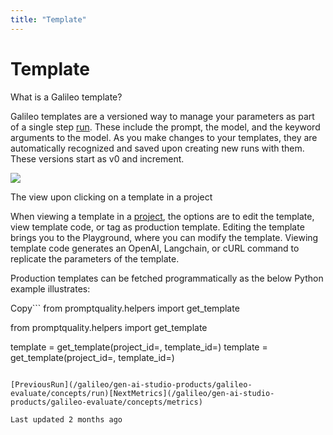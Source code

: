 ```yaml
---
title: "Template"
---
```


# Template

What is a Galileo template?

Galileo templates are a versioned way to manage your parameters as part of a single step [run](/galileo/gen-ai-studio-products/galileo-evaluate/concepts/run). These include the prompt, the model, and the keyword arguments to the model. As you make changes to your templates, they are automatically recognized and saved upon creating new runs with them. These versions start as v0 and increment.

![](https://docs.rungalileo.io/~gitbook/image?url=https%3A%2F%2F1924900477-files.gitbook.io%2F%7E%2Ffiles%2Fv0%2Fb%2Fgitbook-x-prod.appspot.com%2Fo%2Fspaces%252F4jVWiQpRqmi04OnqZmn2%252Fuploads%252FvcaS47RddubJIZkYwXvY%252FScreenshot%25202024-05-24%2520at%252010.42.58%25E2%2580%25AFAM.png%3Falt%3Dmedia%26token%3Df8445257-bcf4-4f9c-9c70-d9be71ca3f29&width=768&dpr=4&quality=100&sign=46b42c14&sv=1)

The view upon clicking on a template in a project

When viewing a template in a [project](/galileo/gen-ai-studio-products/galileo-evaluate/concepts/project), the options are to edit the template, view template code, or tag as production template. Editing the template brings you to the Playground, where you can modify the template. Viewing template code generates an OpenAI, Langchain, or cURL command to replicate the parameters of the template.

Production templates can be fetched programmatically as the below Python example illustrates:

Copy```
from promptquality.helpers import get_template

from promptquality.helpers import get_template





template = get_template(project_id=<project-id>, template_id=<template-id>)
template = get_template(project_id=<project-id>, template_id=<template-id>)
```

[PreviousRun](/galileo/gen-ai-studio-products/galileo-evaluate/concepts/run)[NextMetrics](/galileo/gen-ai-studio-products/galileo-evaluate/concepts/metrics)

Last updated 2 months ago